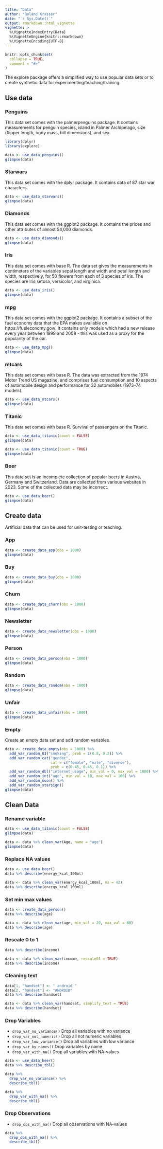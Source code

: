 ```yaml
---
title: "Data"
author: "Roland Krasser"
date: "`r Sys.Date()`"
output: rmarkdown::html_vignette
vignette: >
  %\VignetteIndexEntry{Data}
  %\VignetteEngine{knitr::rmarkdown}
  %\VignetteEncoding{UTF-8}
---
```


```r
knitr::opts_chunk$set(
  collapse = TRUE,
  comment = "#>"
)
```

The explore package offers a simplified way to use popular data sets or to create synthetic data for experimenting/teaching/training.

## Use data

### Penguins

This data set comes with the palmerpenguins package. It contains measurements for penguin species, island in Palmer Archipelago, size (flipper length, body mass, bill dimensions), and sex.

```r
library(dplyr)
library(explore)

data <- use_data_penguins()
glimpse(data)
```

### Starwars

This data set comes with the dplyr package. It contains data of 87 star war characters.

```r
data <- use_data_starwars()
glimpse(data)
```

### Diamonds

This data set comes with the ggplot2 package. It contains the prices and other attributes of almost 54,000 diamonds.

```r
data <- use_data_diamonds()
glimpse(data)
```

### Iris

This data set comes with base R. The data set gives the measurements in centimeters of the variables sepal length and width and petal length and width, respectively, for 50 flowers from each of 3 species of iris. The species are Iris setosa, versicolor, and virginica.

```r
data <- use_data_iris()
glimpse(data)
```

### mpg

This data set comes with the ggplot2 package. It contains a subset of the fuel economy data that the EPA makes available on https://fueleconomy.gov/. It contains only models which had a new release every year between 1999 and 2008 - this was used as a proxy for the popularity of the car.

```r
data <- use_data_mpg()
glimpse(data)
```

### mtcars

This data set comes with base R. The data was extracted from the 1974 Motor Trend US magazine, and comprises fuel consumption and 10 aspects of automobile design and performance for 32 automobiles (1973–74 models).

```r
data <- use_data_mtcars()
glimpse(data)
```

### Titanic

This data set comes with base R. Survival of passengers on the Titanic.

```r
data <- use_data_titanic(count = FALSE)
glimpse(data)
```

```r
data <- use_data_titanic(count = TRUE)
glimpse(data)
```

### Beer

This data set is an incomplete collection of popular beers in Austria, Germany and Switzerland. Data are collected from various websites in 2023. Some of the collected data may be incorrect.

```r
data <- use_data_beer()
glimpse(data)
```
 
## Create data

Artificial data that can be used for unit-testing or teaching.

### App

```r
data <- create_data_app(obs = 1000)
glimpse(data)
```

### Buy

```r
data <- create_data_buy(obs = 1000)
glimpse(data)
```

### Churn

```r
data <- create_data_churn(obs = 1000)
glimpse(data)
```

### Newsletter

```r
data <- create_data_newsletter(obs = 1000)
glimpse(data)
```

### Person

```r
data <- create_data_person(obs = 1000)
glimpse(data)
```

### Random

```r
data <- create_data_random(obs = 1000)
glimpse(data)
```

### Unfair

```r
data <- create_data_unfair(obs = 1000)
glimpse(data)
```

### Empty

Create an empty data set and add random variables.

```r
data <- create_data_empty(obs = 1000) %>%
  add_var_random_01("smoking", prob = c(0.8, 0.2)) %>%
  add_var_random_cat("gender", 
                     cat = c("female", "male", "diverse"), 
                     prob = c(0.45, 0.45, 0.1)) %>%
  add_var_random_dbl("internet_usage", min_val = 0, max_val = 1000) %>%
  add_var_random_int("age", min_val = 18, max_val = 100) %>%
  add_var_random_moon() %>%
  add_var_random_starsign()
glimpse(data)
```

## Clean Data

### Rename variable

```r
data <- use_data_titanic(count = FALSE)
glimpse(data)
```

```r
data <- data %>% clean_var(Age, name = "age")
glimpse(data)
```

### Replace NA values

```r
data <- use_data_beer()
data %>% describe(energy_kcal_100ml)
```

```r
data <- data %>% clean_var(energy_kcal_100ml, na = 42)
data %>% describe(energy_kcal_100ml)
```

### Set min max values

```r
data <- create_data_person()
data %>% describe(age)
```

```r
data <- data %>% clean_var(age, min_val = 20, max_val = 80)
data %>% describe(age)
```

### Rescale 0 to 1

```r
data %>% describe(income)
```

```r
data <- data %>% clean_var(income, rescale01 = TRUE)
data %>% describe(income)
```

### Cleaning text

```r
data[1, "handset"] <- " android "
data[2, "handset"] <- "ANDROID"
data %>% describe(handset)
```
```r
data <- data %>% clean_var(handset, simplify_text = TRUE)
data %>% describe(handset)
```
### Drop Variables

* `drop_var_no_variance()` Drop all variables with no variance
* `drop_var_not_numeric()` Drop all not numeric variables
* `drop_var_low_variance()` Drop all variables with low variance
* `drop_var_by_names()` Drop variables by name
* `drop_var_with_na()` Drop all variables with NA-values


```r
data <- use_data_beer()
data %>% describe_tbl()
```
```r
data %>%
  drop_var_no_variance() %>%
  describe_tbl()
```

```r
data %>%
  drop_var_with_na() %>%
  describe_tbl()
```

### Drop Observations

* `drop_obs_with_na()` Drop all observations with NA-values

```r
data %>%
  drop_obs_with_na() %>%
  describe_tbl()
```
